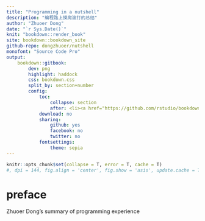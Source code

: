 ```yaml
--- 
title: "Programming in a nutshell"
description: "编程路上摸爬滚打的总结"
author: "Zhuoer Dong"
date: "`r Sys.Date()`"
knit: "bookdown::render_book"
site: bookdown::bookdown_site
github-repo: dongzhuoer/nutshell
monofont: "Source Code Pro"
output: 
    bookdown::gitbook:
        dev: png
        highlight: haddock
        css: bookdown.css
        split_by: section+number
        config:
            toc:
                collapse: section
                after: <li><a href="https://github.com/rstudio/bookdown" >Built by <strong>bookdown</strong></a></li>
            download: no
            sharing:
                github: yes
                facebook: no
                twitter: no
            fontsettings:
                theme: sepia
---
```


```r
knitr::opts_chunk$set(collapse = T, error = T, cache = T)
#, dpi = 144, fig.align = 'center', fig.show = 'asis', update.cache = T)
```

# preface {-}

Zhuoer Dong's summary of programming experience

